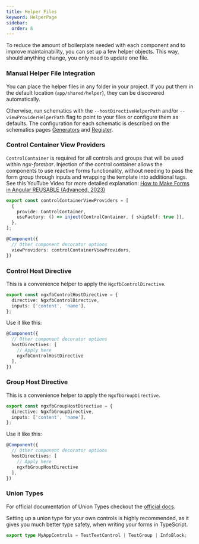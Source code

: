 ```yaml
---
title: Helper Files
keyword: HelperPage
sidebar:
  order: 8
---
```


To reduce the amount of boilerplate needed with each component and to improve maintainability, you can set up a few helper objects. This way, should anything change, you only need to update one file.


### Manual Helper File Integration

You can place the helper files in any folder in your project. If you put them in the default location (`app/shared/helper`), they can be discovered automatically.

Otherwise, run schematics with the `--hostDirectiveHelperPath` and/or `--viewProviderHelperPath` flag to point to your files or configure them as defaults. The configuration for each schematic is described on the schematics pages [Generators](/schematics/generators) and [Register](/schematics/register).


### Control Container View Providers

`ControlContainer` is required for all controls and groups that will be used within _ngx-formbar_. Injection of the control container allows the components to use reactive forms functionality, without needing to pass the form group through inputs and wrapping the template into additional tags. See this YouTube Video for more detailed explanation: [How to Make Forms in Angular REUSABLE (Advanced, 2023)](https://www.youtube.com/watch?v=o74WSoJxGPI)

```ts title="control-container.view-provider.ts"
export const controlContainerViewProviders = [
  {
    provide: ControlContainer,
    useFactory: () => inject(ControlContainer, { skipSelf: true }),
  },
];
```

```ts title="text-control.component.ts || group.component.ts"
@Component({
  // Other component decorator options
  viewProviders: controlContainerViewProviders,
})
```

### Control Host Directive

This is a convenience helper to apply the `NgxfbControlDirective`.

```ts title="control.host-directive.ts"
export const ngxfbControlHostDirective = {
  directive: NgxfbControlDirective,
  inputs: ['content', 'name'],
};
```

Use it like this:

```ts title="text-control.component.ts"
@Component({
  // Other component decorator options
  hostDirectives: [
    // Apply here
    ngxfbControlHostDirective
  ],
})
```

### Group Host Directive

This is a convenience helper to apply the `NgxfbGroupDirective`.

```ts title="group.host-directive.ts"
export const ngxfbGroupHostDirective = {
  directive: NgxfbGroupDirective,
  inputs: ['content', 'name'],
};
```

Use it like this:

```ts title="group.component.ts"
@Component({
  // Other component decorator options
  hostDirectives: [
    // Apply here
    ngxfbGroupHostDirective
  ],
})
```

### Union Types

For official documentation of Union Types checkout the [official docs](https://www.typescriptlang.org/docs/handbook/2/everyday-types.html#union-types).

Setting up a union type for your own controls is highly recommended, as it gives you much better type safety, when writing your forms in TypeScript.

```ts
export type MyAppControls = TestTextControl | TestGroup | InfoBlock;
```
